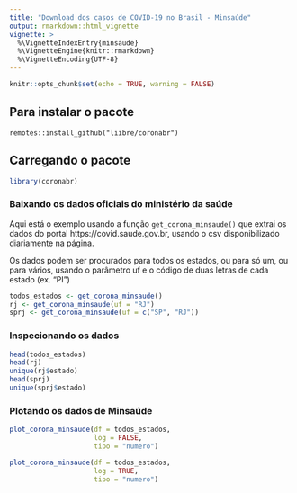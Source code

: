 ```yaml
---
title: "Download dos casos de COVID-19 no Brasil - Minsaúde"
output: rmarkdown::html_vignette
vignette: >
  %\VignetteIndexEntry{minsaude}
  %\VignetteEngine{knitr::rmarkdown}
  %\VignetteEncoding{UTF-8}
---
```


```r
knitr::opts_chunk$set(echo = TRUE, warning = FALSE)
```

## Para instalar o pacote

`remotes::install_github("liibre/coronabr")`

## Carregando o pacote

```r
library(coronabr)
```

### Baixando os dados oficiais do ministério da saúde

Aqui está o exemplo usando a função `get_corona_minsaude()` que extrai os dados do portal https://covid.saude.gov.br, usando o csv disponibilizado diariamente na página. 

Os dados podem ser procurados para todos os estados, ou para só um, ou para vários, usando o parâmetro uf e o código de duas letras de cada estado (ex. "PI")

```r
todos_estados <- get_corona_minsaude()
rj <- get_corona_minsaude(uf = "RJ")
sprj <- get_corona_minsaude(uf = c("SP", "RJ"))
```

### Inspecionando os dados

```r
head(todos_estados)
head(rj)
unique(rj$estado)
head(sprj)
unique(sprj$estado)
```

### Plotando os dados de Minsaúde


```r
plot_corona_minsaude(df = todos_estados,
                     log = FALSE,
                     tipo = "numero")
```

```r
plot_corona_minsaude(df = todos_estados,
                     log = TRUE,
                     tipo = "numero")
```


